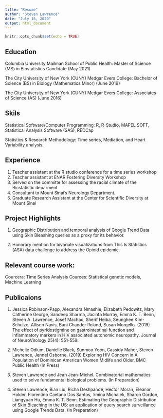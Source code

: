 ```yaml
---
title: "Resume"
author: "Steven Lawrence"
date: "July 16, 2020"
output: html_document
---
```


```r
knitr::opts_chunk$set(echo = TRUE)
```

## Education
Columbia University Mailman School of Public Health:
Master of Science (MS) in Biostatistics Candidate (May 2021)

The City University of New York (CUNY) Medgar Evers College:
Bachelor of Science (BS) in Biology (Mathematics Minor) (June 2019)

The City University of New York (CUNY) Medgar Evers College:
Associates of Science (AS) (June 2016)

## Skils

Statistical Software/Computer Programming: R, R-Studio, MAPEL SOFT, Statistical Analysis Software (SAS), REDCap

Statistics & Research Methodology: Time series, Mediation, and Heart Variability analysis. 

## Experience
1.  Teacher assistant at the R studio conference for a time series workshop 
2.  Teacher assistant at ENAR Fostering Diversity Workshop 
3.  Served on the committe for assessing the racial climate of the Biostatistic deparment
4.  Consultant to Mount Sinai's Neurology Department. 
5.  Graduate Research Assistant at the Center for Scientific Diversity at Mount Sinai

## Project Highlights

1. Geographic Distribution and temporal analysis of Google Trend Data using Skin Bleashing queries as a proxy for its behavior. 

2. Honorary mention for bivariate visualizations from This Is Statistics (ASA) data challenge to address the Opioid epidemic. 



## Relevant course work: 

Courcera: Time Series Analysis
Cources: Statistical genetic models, Machine Learning 

## Publicaions

1. Jessica Robinson-Papp, Alexandra Nmashie, Elizabeth Pedowitz, Mary Catherine George, Sandeep Sharma, Jacinta
Murray, Emma K. T. Benn, Steven A. Lawrence, Josef Machac, Sherif Heiba, Seunghee Kim-Schulze, Allison Navis,
Bani Chander Roland, Susan Morgello. (2019) The effect of pyridostigmine on gastrointestinal function and inflammatory
markers in HIV associated autonomic neuropathy. Journal of NeuroVirology 25(4): 551-559.

2. Michelle Odlum, Danielle Black, Sunmoo Yoon, Cassidy Maher, Steven Lawrence, Jennel Osborne. (2019) Exploring
HIV Concern in A Population of Dominican American Women Midlife and Older. BMC Public Health (In Press)

3. Steven Lawrence and Jean Jean-Michel. Combinatorial mathematics used to solve fundamental biological
problems. (In Preparation)

4. Steven Lawrence, Bian Liu, Richa Deshpande, Hector Moran, Eleanor Holder, Florentino Caetano Dos Santos, Irmina
Michalek, Sharon Gordon, Liangyuan Hu, Emma K. T. Benn. Estimating the Geographic Distribution of Skin Bleaching
in the US: an application of query search surveillance using Google Trends Data. (In Preparation)